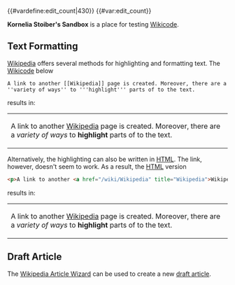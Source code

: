 {{User sandbox}}
<!-- EDIT BELOW THIS LINE -->

{{#vardefine:edit_count|430}}
{{#var:edit_count}}

'''Kornelia Stoiber's Sandbox''' is a place for testing [[Wikicode]].

==Text Formatting==

[[Wikipedia]] offers several methods for highlighting and formatting text. The [[Wikicode]] below

<syntaxhighlight lang="wikitext">
A link to another [[Wikipedia]] page is created. Moreover, there are a ''variety of ways'' to '''highlight''' parts of to the text.
</syntaxhighlight>

results in:

{| style="border: #99B3FF solid 1px; text-align: left; padding: 1em"
|A link to another [[Wikipedia]] page is created. Moreover, there are a ''variety of ways'' to '''highlight''' parts of to the text.
|}

Alternatively, the highlighting can also be written in [[HTML]]. The link, however, doesn't seem to work. As a result, the [[HTML]] version

<syntaxhighlight lang="html">
<p>A link to another <a href="/wiki/Wikipedia" title="Wikipedia">Wikipedia</a> page is created. Moreover, there are a <em>variety of ways</em> to <strong>highlight</strong> parts of to the text.</p>
</syntaxhighlight>

results in:

{| style="border: #99B3FF solid 1px; text-align: left; padding: 1em"
|<p>A link to another <a href="/wiki/Wikipedia" title="Wikipedia">Wikipedia</a> page is created. Moreover, there are a <em>variety of ways</em> to <strong>highlight</strong> parts of to the text.</p>
|}

==Draft Article==
The [https://en.wikipedia.org/wiki/Wikipedia:Article_wizard/CreateDraft Wikipedia Article Wizard] can be used to create a new [https://en.wikipedia.org/wiki/Wikipedia:Drafts draft article].

